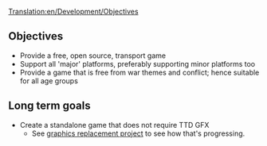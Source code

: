 [[Translation:en/Development/Objectives]]
==Objectives==
* Provide a free, open source, transport game
* Support all 'major' platforms, preferably supporting minor platforms too
* Provide a game that is free from war themes and conflict; hence suitable for all age groups

==Long term goals==
* Create a standalone game that does not require TTD GFX
** See [[en/Archive/Community/Graphics Replacement|graphics replacement project]] to see how that's progressing.
{{en/Stub}}
